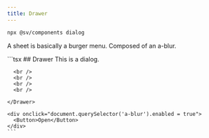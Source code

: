 ```yaml
---
title: Drawer
---
```


```bash
npx @sv/components dialog
```

A sheet is basically a burger menu. Composed of an a-blur.

<Example title="Example">
  <div slot="preview">
    <DrawerDemo client:load />
  </div>
  <div slot="code">
    ```tsx
    <Drawer>
      ## Drawer
      This is a dialog.

      <br />
      <br />
      <br />
      <br />

    </Drawer>

    <div onclick="document.querySelector('a-blur').enabled = true">
      <Button>Open</Button>
    </div>
    ```
  </div>
</Example>
